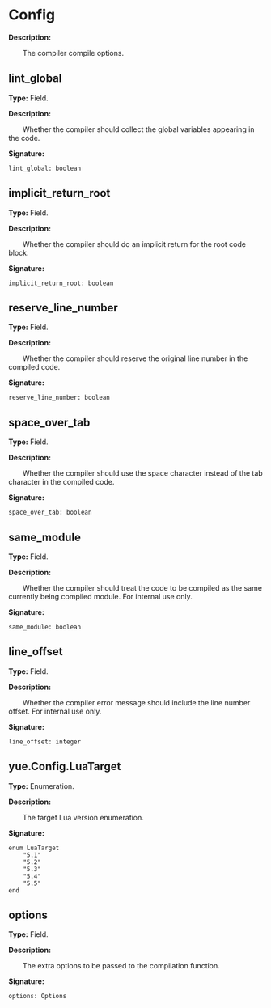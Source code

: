 
# Config

**Description:**

&emsp;&emsp;The compiler compile options.

## lint_global

**Type:** Field.

**Description:**

&emsp;&emsp;Whether the compiler should collect the global variables appearing in the code.

**Signature:**
```tl
lint_global: boolean
```

## implicit_return_root

**Type:** Field.

**Description:**

&emsp;&emsp;Whether the compiler should do an implicit return for the root code block.

**Signature:**
```tl
implicit_return_root: boolean
```

## reserve_line_number

**Type:** Field.

**Description:**

&emsp;&emsp;Whether the compiler should reserve the original line number in the compiled code.

**Signature:**
```tl
reserve_line_number: boolean
```

## space_over_tab

**Type:** Field.

**Description:**

&emsp;&emsp;Whether the compiler should use the space character instead of the tab character in the compiled code.

**Signature:**
```tl
space_over_tab: boolean
```

## same_module

**Type:** Field.

**Description:**

&emsp;&emsp;Whether the compiler should treat the code to be compiled as the same currently being compiled module. For internal use only.

**Signature:**
```tl
same_module: boolean
```

## line_offset

**Type:** Field.

**Description:**

&emsp;&emsp;Whether the compiler error message should include the line number offset. For internal use only.

**Signature:**
```tl
line_offset: integer
```

## yue.Config.LuaTarget

**Type:** Enumeration.

**Description:**

&emsp;&emsp;The target Lua version enumeration.

**Signature:**
```tl
enum LuaTarget
	"5.1"
	"5.2"
	"5.3"
	"5.4"
	"5.5"
end
```

## options

**Type:** Field.

**Description:**

&emsp;&emsp;The extra options to be passed to the compilation function.

**Signature:**
```tl
options: Options
```